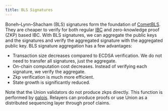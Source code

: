 ```yaml
---
title: BLS Signatures
---
```


Boneh–Lynn–Shacham (BLS) signatures form the foundation of [CometBLS](/architecture/cometbls).
They are cheaper to verify for both regular [IBC](/concepts/ibc) and zero-knowledge proof (ZKP) based IBC.
With BLS signatures, we can aggregate the public keys and the signatures and verify the aggregated signature with the aggregated public key.
BLS signature aggregation has a few advantages:

- Transaction size decreases compared to ECDSA verification. We do not need to transfer all signatures, just the aggregate.
- On-chain computation cost decreases. Instead of verifying each signature, we verify the aggregate.
- Zkp verification is much more efficient.
- State growth is significantly reduced.

Note that the Union validators do not produce zkps directly. This function is performed by [galois](/architecture/cometbls). Relayers can produce proofs or use Union as a distributed sequencing layer through proof claims.

